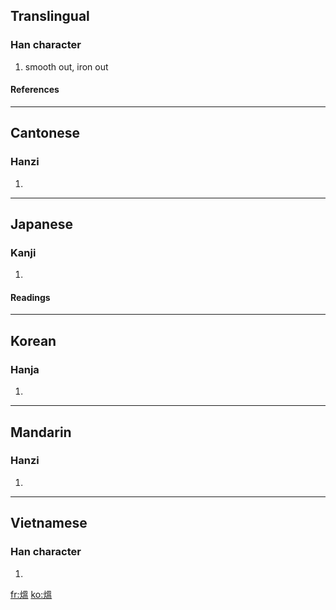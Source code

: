 {{see|煴}}

==Translingual==
===Han character===
{{Han char|rn=86|rad=火|as=10|sn=14|four=9681<sub>7</sub>|canj=火田人廿 (FWOT)}}
# smooth out, iron out
====References====
{{Han ref|kx=0679.040|dkj=19288|dj=1090.270|hdz=32223.091|uh=7185|ud=29061|bh=E2BE|bd=58046}}
----
==Cantonese==
===Hanzi===
{{yue-hanzi|jyut=|y=wan3}}
# {{defn|Cantonese}}
----
==Japanese==
===Kanji===
{{ja-kanji|grade=9|rs=火10}}
# {{defn|Japanese}} 
====Readings====
{{ja-readings|on=[[うん]] (un), [[おん]] (on)|kun=[[うずみび]] (uzumibi)}}
----

==Korean==
===Hanja===
{{ko-hanja|hangeul=온|eumhun=|rv=on|mr=on|y=on}}
# {{defn|Korean}}
----
==Mandarin==
===Hanzi===
{{cmn-hanzi|sim=煴|pin=[[yūn]] (yun1), [[yún]] (yun2)|wg=yün<sup>1</sup>, yün<sup>2</sup>}}
# {{defn|Mandarin}}
----
==Vietnamese==
===Han character===
{{vi-hantu|đào ùn }}
# {{defn|Vietnamese}}

[[fr:熅]]
[[ko:熅]]